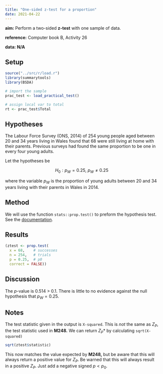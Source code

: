 ```yaml
---
title: "One-sided z-test for a proportion"
date: 2021-04-22
---
```


**aim:** Perform a two-sided **z-test** with one sample of data.

**reference:** Computer book B, Activity 26

**data:** **N/A**

## Setup

```r
source("../src/r/load.r")
library(summarytools)
library(BSDA)
```

```r
# import the sample
prac_test <- load_practical_test()

# assign local var to total
rt <- prac_test$Total
```

## Hypotheses

The Labour Force Survey (ONS, 2014) of 254 young people aged between 20 and 34 years living in Wales found that 68 were still living at home with their parents.
Previous surveys had found the same proportion to be one in every four young adults.

Let the hypotheses be

$$
H_{0} : p_{W} = 0.25, \> p_{W} \neq 0.25
$$

where the variable $p_{W}$ is the proportion of young adults between 20 and 34 years living with their parents in Wales in 2014.

## Method

We will use the function `stats::prop.test()` to preform the hypothesis test.
See the [documentation](https://www.rdocumentation.org/packages/stats/versions/3.6.2/topics/prop.test).

## Results

```r
(ztest <- prop.test(
  x = 68,    # successes
  n = 254,   # trials
  p = 0.25,  # p0
  correct = FALSE))
```

## Discussion

The $p$-value is 0.514 > 0.1.
There is little to no evidence against the null hypothesis that $p_{W}=0.25$.

## Notes

The test statistic given in the output is `X-squared`.
This is *not* the same as $Z_{P}$, the test statistic used in **M248.**
We can return $Z_{P}$* by calculating `sqrt(X-squared)`

```r
sqrt(ztest$statistic)
```

This now matches the value expected by **M248,** but be aware that this will always return a positive value for $Z_{P}$.
Be warned that this will always result in a positive $Z_{P}$.
Just add a negative signed $p < p_{0}$.
